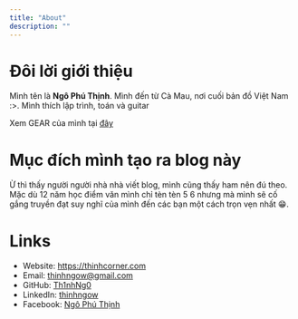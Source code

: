 ---
title: "About"
description: ""
---

# Đôi lời giới thiệu

Mình tên là **Ngô Phú Thịnh**. Mình đến từ Cà Mau, nơi cuối bản đồ Việt Nam :>. Mình thích lập trình, toán và guitar

Xem GEAR của mình tại [đây](/uses)

# Mục đích mình tạo ra blog này

Ừ thì thấy người người nhà nhà viết blog, mình cũng thấy ham nên đú theo. Mặc dù 12 năm học điểm văn mình chỉ tèn tèn 5 6 nhưng mà mình sẽ cố gắng truyền đạt suy nghĩ của mình đến các bạn một cách trọn vẹn nhất 😁.

# Links

- Website: https://thinhcorner.com
- Email: thinhngow@gmail.com
- GitHub: [Th1nhNg0](https://github.com/Th1nhNg0/)
- LinkedIn: [thinhngow](https://www.linkedin.com/in/thinhngow)
- Facebook: [Ngô Phú Thịnh](https://www.facebook.com/Th1nhNg0/)
